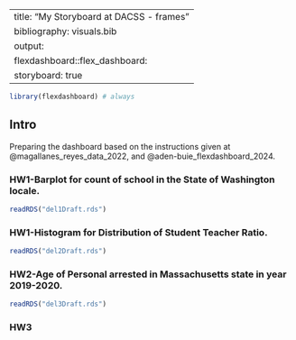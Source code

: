 
---
title: "My Storyboard at DACSS - frames"
bibliography: visuals.bib
output: 
  flexdashboard::flex_dashboard:
    storyboard: true
---

```r
library(flexdashboard) # always
```

## Intro {.sidebar}

Preparing the dashboard based on the instructions given at @magallanes_reyes_data_2022, and @aden-buie_flexdashboard_2024.

### HW1-Barplot for count of school in the State of Washington locale.

```r
readRDS("del1Draft.rds")
```

### HW1-Histogram for Distribution of Student Teacher Ratio.

```r
readRDS("del2Draft.rds")
```

### HW2-Age of Personal arrested in Massachusetts state in year 2019-2020.

```r
readRDS("del3Draft.rds")
```

### HW3



###
